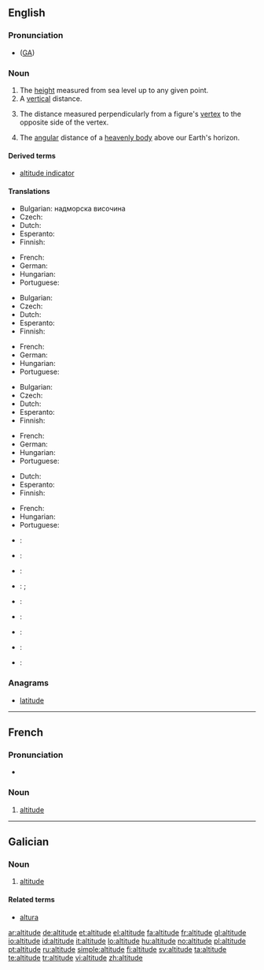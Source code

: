 ==English==
{{wikipedia}}
===Pronunciation===
*{{IPA|/ˈæltəˌtud/}} ([[w:General American|GA]])

===Noun===
{{en-noun}}

# The [[height]] measured from sea level up to any given point.
# A [[vertical]] distance.
# {{geometry}} The distance measured perpendicularly from a figure's [[vertex]] to the opposite side of the vertex.
# {{astronomy}} The [[angular]] distance of a [[heavenly body]] above our Earth's horizon.

====Derived terms====
* [[altitude indicator]]

====Translations====
{{trans-top|height measured from sea}}
* Bulgarian: надморска височина
* Czech: {{t-|cs|nadmořská výška|f}}
* Dutch: {{t+|nl|hoogte}}
* Esperanto: {{t-|eo|alteco|xs=Esperanto}}
* Finnish: {{t+|fi|korkeus}}
{{trans-mid}}
* French: {{t+|fr|altitude|f}}
* German: {{t+|de|Höhe|f}}
* Hungarian: {{t+|hu|magasság}}
* Portuguese: {{t+|pt|altitude|f}}
{{trans-bottom}}

{{trans-top|distance measured upwards}}
* Bulgarian: {{t|bg|височина|sc=Cyrl}}
* Czech: {{t-|cs|výška|f}}
* Dutch: {{t+|nl|hoogte}}
* Esperanto: {{t-|eo|alteco|xs=Esperanto}}
* Finnish: {{t+|fi|korkeus}}
{{trans-mid}}
* French: {{t+|fr|altitude|f}}
* German: {{t+|de|Höhe|f}}
* Hungarian: {{t+|hu|magasság}}
* Portuguese: {{t+|pt|altitude|f}}
{{trans-bottom}}

{{trans-top|distance measured perpendicularly from a figure's vertex to the opposite side of the vertex}}
* Bulgarian: {{t|bg|височина|sc=Cyrl}}
* Czech: {{t-|cs|výška|f}}
* Dutch: {{t+|nl|hoogte}}
* Esperanto: {{t-|eo|alteco|xs=Esperanto}}
* Finnish: {{t+|fi|korkeus}}
{{trans-mid}}
* French: {{t+|fr|altitude|f}}
* German: {{t+|de|Höhe|f}}
* Hungarian: {{t+|hu|magasság}}
* Portuguese: {{t+|pt|altitude|f}}
{{trans-bottom}}

{{trans-top|distance measured angularly of a heavenly body}}
* Dutch: {{t+|nl|hoogte}}
* Esperanto: {{t-|eo|alteco|xs=Esperanto}}
* Finnish: {{t+|fi|korkeus}}
{{trans-mid}}
* French: {{t+|fr|altitude|f}}
* Hungarian: {{t+|hu|magasság}}
* Portuguese: {{t+|pt|altitude|f}}
{{trans-bottom}}

{{checktrans-top}}
* {{ttbc|Chinese}}: {{t-|cmn|海拔|sc=Hani|xs=Mandarin}}
* {{ttbc|Interlingua}}: {{t-|ia|altitude|xs=Interlingua}}
* {{ttbc|Italian}}: {{t+|it|altezza|f}}
* {{ttbc|Japanese}}: {{t|ja|高さ|tr=takasa|sc=Jpan}}; {{t|ja|高度|tr=kōdo|sc=Jpan}}
* {{ttbc|Korean}}: {{t|ko|고도|sc=Hang}}
{{checktrans-mid}}
* {{ttbc|Kurdish}}: {{t|ku|به‌رزی|sc=ku-Arab}}
* {{ttbc|Polish}}: {{t|pl|wysokość bezwzględna}}
* {{ttbc|Spanish}}: {{t+|es|altitud}}
* {{ttbc|Swedish}}: {{t-|sv|altitud|c}}
{{checktrans-bottom}}

===Anagrams===
* [[latitude]]
----

==French==
===Pronunciation===
* {{audio|Fr-altitude.ogg|Audio}}

===Noun===
{{fr-noun|f}}

# [[#English|altitude]]

----

==Galician==

===Noun===
{{gl-noun|f}}

# [[#English|altitude]]

====Related terms====
* [[altura]]

[[ar:altitude]]
[[de:altitude]]
[[et:altitude]]
[[el:altitude]]
[[fa:altitude]]
[[fr:altitude]]
[[gl:altitude]]
[[io:altitude]]
[[id:altitude]]
[[it:altitude]]
[[lo:altitude]]
[[hu:altitude]]
[[no:altitude]]
[[pl:altitude]]
[[pt:altitude]]
[[ru:altitude]]
[[simple:altitude]]
[[fi:altitude]]
[[sv:altitude]]
[[ta:altitude]]
[[te:altitude]]
[[tr:altitude]]
[[vi:altitude]]
[[zh:altitude]]
